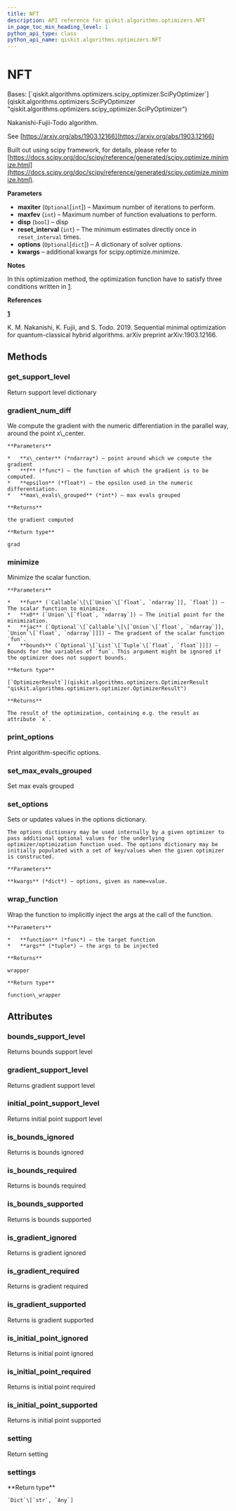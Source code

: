 ```yaml
---
title: NFT
description: API reference for qiskit.algorithms.optimizers.NFT
in_page_toc_min_heading_level: 1
python_api_type: class
python_api_name: qiskit.algorithms.optimizers.NFT
---
```


# NFT

<Class id="qiskit.algorithms.optimizers.NFT" github="https://github.com/qiskit/qiskit/tree/stable/0.21/qiskit/algorithms/optimizers/nft.py" signature="NFT(maxiter=None, maxfev=1024, disp=False, reset_interval=32, options=None, **kwargs)">
  Bases: [`qiskit.algorithms.optimizers.scipy_optimizer.SciPyOptimizer`](qiskit.algorithms.optimizers.SciPyOptimizer "qiskit.algorithms.optimizers.scipy_optimizer.SciPyOptimizer")

  Nakanishi-Fujii-Todo algorithm.

  See [https://arxiv.org/abs/1903.12166](https://arxiv.org/abs/1903.12166)

  Built out using scipy framework, for details, please refer to [https://docs.scipy.org/doc/scipy/reference/generated/scipy.optimize.minimize.html](https://docs.scipy.org/doc/scipy/reference/generated/scipy.optimize.minimize.html).

  **Parameters**

  *   **maxiter** (`Optional`\[`int`]) – Maximum number of iterations to perform.
  *   **maxfev** (`int`) – Maximum number of function evaluations to perform.
  *   **disp** (`bool`) – disp
  *   **reset\_interval** (`int`) – The minimum estimates directly once in `reset_interval` times.
  *   **options** (`Optional`\[`dict`]) – A dictionary of solver options.
  *   **kwargs** – additional kwargs for scipy.optimize.minimize.

  **Notes**

  In this optimization method, the optimization function have to satisfy three conditions written in [1](#id2).

  **References**

  **[1](#id1)**

  K. M. Nakanishi, K. Fujii, and S. Todo. 2019. Sequential minimal optimization for quantum-classical hybrid algorithms. arXiv preprint arXiv:1903.12166.

  ## Methods

  ### get\_support\_level

  <Function id="qiskit.algorithms.optimizers.NFT.get_support_level" signature="NFT.get_support_level()">
    Return support level dictionary
  </Function>

  ### gradient\_num\_diff

  <Function id="qiskit.algorithms.optimizers.NFT.gradient_num_diff" signature="static NFT.gradient_num_diff(x_center, f, epsilon, max_evals_grouped=1)">
    We compute the gradient with the numeric differentiation in the parallel way, around the point x\_center.

    **Parameters**

    *   **x\_center** (*ndarray*) – point around which we compute the gradient
    *   **f** (*func*) – the function of which the gradient is to be computed.
    *   **epsilon** (*float*) – the epsilon used in the numeric differentiation.
    *   **max\_evals\_grouped** (*int*) – max evals grouped

    **Returns**

    the gradient computed

    **Return type**

    grad
  </Function>

  ### minimize

  <Function id="qiskit.algorithms.optimizers.NFT.minimize" signature="NFT.minimize(fun, x0, jac=None, bounds=None)">
    Minimize the scalar function.

    **Parameters**

    *   **fun** (`Callable`\[\[`Union`\[`float`, `ndarray`]], `float`]) – The scalar function to minimize.
    *   **x0** (`Union`\[`float`, `ndarray`]) – The initial point for the minimization.
    *   **jac** (`Optional`\[`Callable`\[\[`Union`\[`float`, `ndarray`]], `Union`\[`float`, `ndarray`]]]) – The gradient of the scalar function `fun`.
    *   **bounds** (`Optional`\[`List`\[`Tuple`\[`float`, `float`]]]) – Bounds for the variables of `fun`. This argument might be ignored if the optimizer does not support bounds.

    **Return type**

    [`OptimizerResult`](qiskit.algorithms.optimizers.OptimizerResult "qiskit.algorithms.optimizers.optimizer.OptimizerResult")

    **Returns**

    The result of the optimization, containing e.g. the result as attribute `x`.
  </Function>

  ### print\_options

  <Function id="qiskit.algorithms.optimizers.NFT.print_options" signature="NFT.print_options()">
    Print algorithm-specific options.
  </Function>

  ### set\_max\_evals\_grouped

  <Function id="qiskit.algorithms.optimizers.NFT.set_max_evals_grouped" signature="NFT.set_max_evals_grouped(limit)">
    Set max evals grouped
  </Function>

  ### set\_options

  <Function id="qiskit.algorithms.optimizers.NFT.set_options" signature="NFT.set_options(**kwargs)">
    Sets or updates values in the options dictionary.

    The options dictionary may be used internally by a given optimizer to pass additional optional values for the underlying optimizer/optimization function used. The options dictionary may be initially populated with a set of key/values when the given optimizer is constructed.

    **Parameters**

    **kwargs** (*dict*) – options, given as name=value.
  </Function>

  ### wrap\_function

  <Function id="qiskit.algorithms.optimizers.NFT.wrap_function" signature="static NFT.wrap_function(function, args)">
    Wrap the function to implicitly inject the args at the call of the function.

    **Parameters**

    *   **function** (*func*) – the target function
    *   **args** (*tuple*) – the args to be injected

    **Returns**

    wrapper

    **Return type**

    function\_wrapper
  </Function>

  ## Attributes

  ### bounds\_support\_level

  <Attribute id="qiskit.algorithms.optimizers.NFT.bounds_support_level" name="bounds_support_level">
    Returns bounds support level
  </Attribute>

  ### gradient\_support\_level

  <Attribute id="qiskit.algorithms.optimizers.NFT.gradient_support_level" name="gradient_support_level">
    Returns gradient support level
  </Attribute>

  ### initial\_point\_support\_level

  <Attribute id="qiskit.algorithms.optimizers.NFT.initial_point_support_level" name="initial_point_support_level">
    Returns initial point support level
  </Attribute>

  ### is\_bounds\_ignored

  <Attribute id="qiskit.algorithms.optimizers.NFT.is_bounds_ignored" name="is_bounds_ignored">
    Returns is bounds ignored
  </Attribute>

  ### is\_bounds\_required

  <Attribute id="qiskit.algorithms.optimizers.NFT.is_bounds_required" name="is_bounds_required">
    Returns is bounds required
  </Attribute>

  ### is\_bounds\_supported

  <Attribute id="qiskit.algorithms.optimizers.NFT.is_bounds_supported" name="is_bounds_supported">
    Returns is bounds supported
  </Attribute>

  ### is\_gradient\_ignored

  <Attribute id="qiskit.algorithms.optimizers.NFT.is_gradient_ignored" name="is_gradient_ignored">
    Returns is gradient ignored
  </Attribute>

  ### is\_gradient\_required

  <Attribute id="qiskit.algorithms.optimizers.NFT.is_gradient_required" name="is_gradient_required">
    Returns is gradient required
  </Attribute>

  ### is\_gradient\_supported

  <Attribute id="qiskit.algorithms.optimizers.NFT.is_gradient_supported" name="is_gradient_supported">
    Returns is gradient supported
  </Attribute>

  ### is\_initial\_point\_ignored

  <Attribute id="qiskit.algorithms.optimizers.NFT.is_initial_point_ignored" name="is_initial_point_ignored">
    Returns is initial point ignored
  </Attribute>

  ### is\_initial\_point\_required

  <Attribute id="qiskit.algorithms.optimizers.NFT.is_initial_point_required" name="is_initial_point_required">
    Returns is initial point required
  </Attribute>

  ### is\_initial\_point\_supported

  <Attribute id="qiskit.algorithms.optimizers.NFT.is_initial_point_supported" name="is_initial_point_supported">
    Returns is initial point supported
  </Attribute>

  ### setting

  <Attribute id="qiskit.algorithms.optimizers.NFT.setting" name="setting">
    Return setting
  </Attribute>

  ### settings

  <Attribute id="qiskit.algorithms.optimizers.NFT.settings" name="settings">
    **Return type**

    `Dict`\[`str`, `Any`]
  </Attribute>
</Class>

